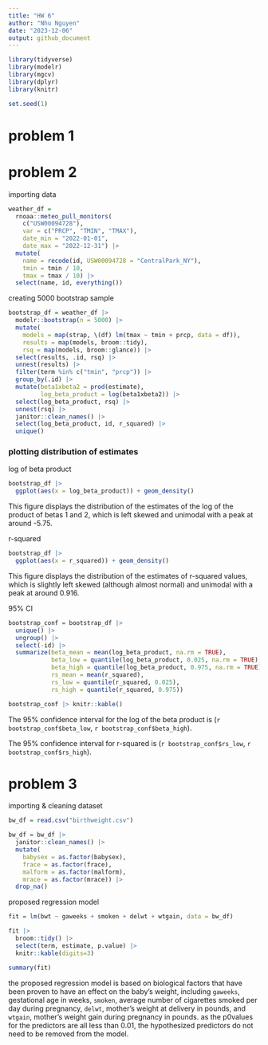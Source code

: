 ```yaml
---
title: "HW 6"
author: "Nhu Nguyen"
date: "2023-12-06"
output: github_document
---
```


```r
library(tidyverse)
library(modelr)
library(mgcv)
library(dplyr)
library(knitr)

set.seed(1)
```

# problem 1

# problem 2

importing data
```r
weather_df = 
  rnoaa::meteo_pull_monitors(
    c("USW00094728"),
    var = c("PRCP", "TMIN", "TMAX"), 
    date_min = "2022-01-01",
    date_max = "2022-12-31") |>
  mutate(
    name = recode(id, USW00094728 = "CentralPark_NY"),
    tmin = tmin / 10,
    tmax = tmax / 10) |>
  select(name, id, everything())
```

creating 5000 bootstrap sample
```r
bootstrap_df = weather_df |> 
  modelr::bootstrap(n = 5000) |> 
  mutate(
    models = map(strap, \(df) lm(tmax ~ tmin + prcp, data = df)),
    results = map(models, broom::tidy),
    rsq = map(models, broom::glance)) |> 
  select(results, .id, rsq) |> 
  unnest(results) |> 
  filter(term %in% c("tmin", "prcp")) |> 
  group_by(.id) |> 
  mutate(beta1xbeta2 = prod(estimate),
         log_beta_product = log(beta1xbeta2)) |> 
  select(log_beta_product, rsq) |> 
  unnest(rsq) |> 
  janitor::clean_names() |> 
  select(log_beta_product, id, r_squared) |> 
  unique()
```

### plotting distribution of estimates
log of beta product
```r
bootstrap_df |> 
  ggplot(aes(x = log_beta_product)) + geom_density()
```
This figure displays the distribution of the estimates of the log of the product of betas 1 and 2, which is left skewed and unimodal with a peak at around -5.75.


r-squared
```r
bootstrap_df |> 
  ggplot(aes(x = r_squared)) + geom_density()
```
This figure displays the distribution of the estimates of r-squared values, which is slightly left skewed (although almost normal) and unimodal with a peak at around 0.916.


95% CI
```r
bootstrap_conf = bootstrap_df |> 
  unique() |>
  ungroup() |> 
  select(-id) |> 
  summarize(beta_mean = mean(log_beta_product, na.rm = TRUE),
            beta_low = quantile(log_beta_product, 0.025, na.rm = TRUE),
            beta_high = quantile(log_beta_product, 0.975, na.rm = TRUE),
            rs_mean = mean(r_squared),
            rs_low = quantile(r_squared, 0.025),
            rs_high = quantile(r_squared, 0.975))

bootstrap_conf |> knitr::kable()
```
The 95% confidence interval for the log of the beta product is (`r bootstrap_conf$beta_low`, `r bootstrap_conf$beta_high`).

The 95% confidence interval for r-squared is (`r bootstrap_conf$rs_low`, `r bootstrap_conf$rs_high`).

# problem 3 

importing & cleaning dataset 
```r
bw_df = read.csv("birthweight.csv")

bw_df = bw_df |> 
  janitor::clean_names() |> 
  mutate(
    babysex = as.factor(babysex),
    frace = as.factor(frace),
    malform = as.factor(malform),
    mrace = as.factor(mrace)) |> 
  drop_na()
```

proposed regression model
```r
fit = lm(bwt ~ gaweeks + smoken + delwt + wtgain, data = bw_df)

fit |>
  broom::tidy() |>
  select(term, estimate, p.value) |>
  knitr::kable(digits=3)

summary(fit)
```


the proposed regression model is based on biological factors that have been proven to have an effect on the baby's weight, including `gaweeks`, gestational age in weeks, `smoken`, average number of cigarettes smoked per day during pregnancy, `delwt`, mother's weight at delivery in pounds, and `wtgain`, mother's weight gain during pregnancy in pounds. as the p0values for the predictors are all less than 0.01, the hypothesized predictors do not need to be removed from the model.

